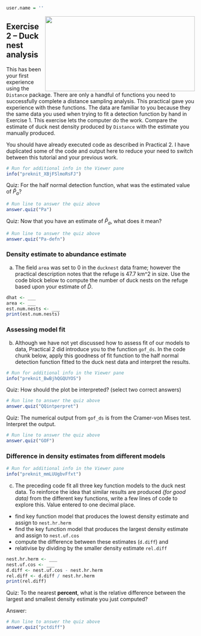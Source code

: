 
```r

user.name = ''
```


<img src=https://images.unsplash.com/photo-1593594820228-a05cc04bc433?ixid=MXwxMjA3fDB8MHxwaG90by1wYWdlfHx8fGVufDB8fHw%3D&ixlib=rb-1.2.1&auto=format&fit=crop&w=1350&q=80  width=400 height=200 style="float:right">

## Exercise 2 -- Duck nest analysis

This has been your first experience using the `Distance` package.  There are only a handful of functions you need to successfully complete a distance sampling analysis.  This practical gave you experience with these functions.  The data are familiar to you because they the same data you used when trying to fit a detection function by hand in Exercise 1.  This exercise lets the computer do the work.  Compare the estimate of duck nest density produced by `Distance` with the estimate you manually produced.

You should have already executed code as described in Practical 2.  I have duplicated some of the code and output here to reduce your need to switch between this tutorial and your previous work.

```r
# Run for additional info in the Viewer pane
info("preknit_XBjFSlmoRsFJ")
```



Quiz: For the half normal detection function, what was the estimated value of $\hat{P}_a$?

[1]: 0.869
[2]: 0.039
[3]: 614.25
[4]: 0.933

```r
# Run line to answer the quiz above
answer.quiz("Pa")
```


Quiz: Now that you have an estimate of $\hat{P}_a$, what does it mean?

[1]: distance to which nests were detected
[2]: area under the curve
[3]: proportion of nests detected out to 2.4m
[4]: number of iterations needed to estimate detection function parameters

```r
# Run line to answer the quiz above
answer.quiz("Pa-defn")
```

### Density estimate to abundance estimate

a) The field `area` was set to 0 in the `ducknest` data frame; however the practical description notes that the refuge is 47.7 km^2 in size.  Use the code block below to compute the number of duck nests on the refuge based upon your estimate of $\hat{D}$.

```r
dhat <- ___
area <- ___
est.num.nests <- ___
print(est.num.nests)
```


### Assessing model fit

b) Although we have not yet discussed how to assess fit of our models to data, Practical 2 did introduce you to the function `gof_ds`.  In the code chunk below, apply this goodness of fit function to the half normal detection function fitted to the duck nest data and interpret the results.

```r
# Run for additional info in the Viewer pane
info("preknit_BwBjhQGQUYOS")
```


Quiz: How should the plot be interpreted? (select two correct answers)

[1]: departures from good fit are indicated by departures from the underlying 45° line
[2]: model that fits has all points near the 45° line
[3]: this plot has nothing to do with model fit
[4]: a rapid rise in the graphed points implies good model fit

```r
# Run line to answer the quiz above
answer.quiz("QQintperpret")
```


Quiz: The numerical output from `gof_ds` is from the Cramer-von Mises test.   Interpret the output.

[1]: P-value is <1, therefore the model fit is poor
[2]: The test statistic is smaller than the P-value, therefore the fit is adequate
[3]: The test statistic is close to 0, therefore the fit is poor
[4]: P-value is close to one, indicating that there’s no reason to suspect the fit is inadequate

```r
# Run line to answer the quiz above
answer.quiz("GOF")
```

### Difference in density estimates from different models

```r
# Run for additional info in the Viewer pane
info("preknit_mmLUUgbvFfxt")
```

c) The preceding code fit all three key function models to the duck nest data.  To reinforce the idea that similar results are produced *(for good data)* from the different key functions, write a few lines of code to explore this.  Value entered to one decimal place.
- find key function model that produces the lowest density estimate and assign to `nest.hr.herm`
- find the key function model that produces the largest density estimate and assign to `nest.uf.cos`
- compute the difference between these estimates (`d.diff`) and
- relativise by dividing by the smaller density estimate `rel.diff`

```r
nest.hr.herm <- ___
nest.uf.cos <- ___
d.diff <- nest.uf.cos - nest.hr.herm
rel.diff <- d.diff / nest.hr.herm
print(rel.diff)
```


Quiz: To the nearest **percent**, what is the relative difference between the largest and smallest density estimate you just computed?

Answer: 

```r
# Run line to answer the quiz above
answer.quiz("pctdiff")
```
